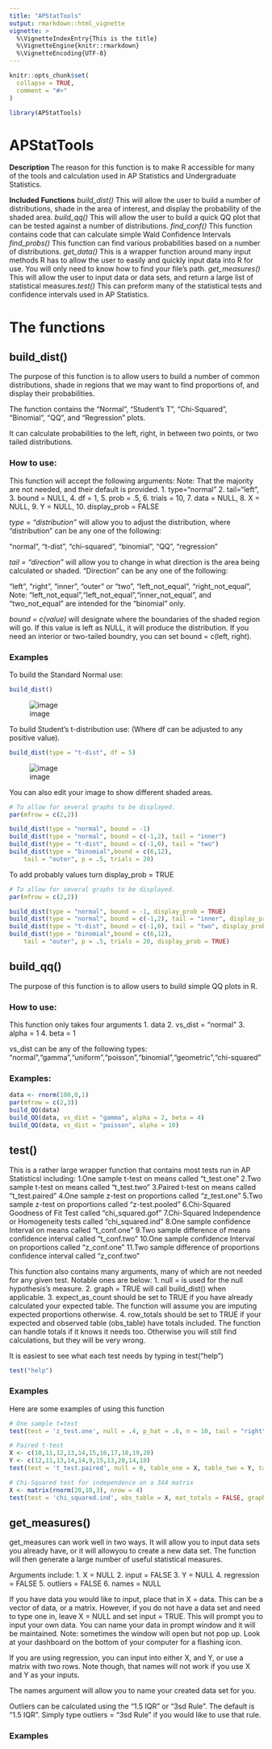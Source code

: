 ```yaml
---
title: "APStatTools"
output: rmarkdown::html_vignette
vignette: >
  %\VignetteIndexEntry{This is the title}
  %\VignetteEngine{knitr::rmarkdown}
  %\VignetteEncoding{UTF-8}
---
```


```r
knitr::opts_chunk$set(
  collapse = TRUE,
  comment = "#>"
)
```

```r
library(APStatTools)
```


# APStatTools 

**Description** The reason for this function is to make R accessible for many of the tools and calculation used in AP Statistics and Undergraduate Statistics.

**Included Functions**
*build_dist()*  This will allow the user to build a number of distributions, shade in the area of interest, and display the probability of the shaded area. *build_qq()* This will allow the user to build a quick QQ plot that can be tested against a number of distributions. *find_conf()* This function contains code that can calculate simple Wald Confidence Intervals *find_probs()* This function can find various probabilities based on a number of distributions. *get_data()* This is a wrapper function around many input methods R has to allow the user to easily and quickly input data into R for use. You will only need to know how to find your file's path. *get_measures()* This will allow the user to input data or data sets, and return a large list of statistical measures.*test()* This can preform many of the statistical tests and confidence intervals used in AP Statistics. 

# The functions
## **build_dist()**

The purpose of this function is to allow users to build a number of common distributions, shade in regions that we may want to find proportions of, and display their probabilities. 

The function contains the "Normal", "Student's T", "Chi-Squared", "Binomial", "QQ", and "Regression" plots. 

It can calculate probabilities to the left, right, in between two points, or two tailed distributions. 

### How to use:

This function will accept the following arguments:
      Note: That the majority are not needed, and their default is provided. 
1. type="normal"
2. tail="left",
3. bound = NULL, 
4. df = 1, 
5. prob = .5, 
6. trials = 10, 
7. data = NULL, 
8. X = NULL, 
9. Y = NULL, 
10. display_prob = FALSE

*type = "distribution"* will allow you to adjust the distribution, where "distribution" can be any one of the following:

"normal", "t-dist", "chi-squared", "binomial", "QQ", "regression"

*tail = "direction"* will allow you to change in what direction is the area being calculated or shaded. "Direction" can be any one of the following:

 "left", "right", "inner", "outer" or "two", "left_not_equal", "right_not_equal", Note: "left_not_equal","left_not_equal","inner_not_equal", and "two_not_equal" are intended for the "binomial" only.
      
*bound = c(value)* will designate where the boundaries of the shaded region will go. 
If this value is left as NULL, it will produce the distribution. If you need an interior or two-tailed boundry, you can set bound = c(left, right). 

### Examples
To build the Standard Normal use:
```r
build_dist()
```

![image](https://github.com/dusmith0/APStatTools/assets/128092158/952d129f-8761-40de-9a47-073669ce2fd9)

To build Student's t-distribution use: (Where df can be adjusted to any positive value).
```r
build_dist(type = "t-dist", df = 5)
```

![image](https://github.com/dusmith0/APStatTools/assets/128092158/ab99d2e3-6d80-4460-b692-6ccd00ae266e)

You can also edit your image to show different shaded areas.
```r
# To allow for several graphs to be displayed.
par(mfrow = c(2,2))

build_dist(type = "normal", bound = -1)
build_dist(type = "normal", bound = c(-1,2), tail = "inner")
build_dist(type = "t-dist", bound = c(-1,0), tail = "two")
build_dist(type = "binomial",bound = c(6,12),
    tail = "outer", p = .5, trials = 20)
```

To add probably values turn display_prob = TRUE
```r
# To allow for several graphs to be displayed.
par(mfrow = c(2,2))

build_dist(type = "normal", bound = -1, display_prob = TRUE)
build_dist(type = "normal", bound = c(-1,2), tail = "inner", display_prob = TRUE)
build_dist(type = "t-dist", bound = c(-1,0), tail = "two", display_prob = TRUE)
build_dist(type = "binomial",bound = c(6,12),
    tail = "outer", p = .5, trials = 20, display_prob = TRUE)
```

## **build_qq()**

The purpose of this function is to allow users to build simple QQ plots in R.

### How to use:
This function only takes four arguments
1. data
2. vs_dist = "normal"
3. alpha = 1
4. beta = 1

vs_dist can be any of the following types: 
"normal","gamma","uniform","poisson","binomial","geometric","chi-squared"

### Examples:
```r
data <- rnorm(100,0,1)
par(mfrow = c(2,3))
build_QQ(data)
build_QQ(data, vs_dist = "gamma", alpha = 2, beta = 4)
build_QQ(data, vs_dist = "poisson", alpha = 10)
```


## **test()**

This is a rather large wrapper function that contains most tests run in AP Statisticsl including:
1.One sample t-test on means called "t_test.one"
2.Two sample t-test on means called "t_test.two"
3.Paired t-test on means called "t_test.paired"
4.One sample z-test on proportions called "z_test.one"
5.Two sample z-test on proportions called "z-test.pooled"
6.Chi-Squared Goodness of Fit Test called "chi_squared.gof"
7.Chi-Squared Independence or Homogeneity tests called "chi_squared.ind"
8.One sample confidence Interval on means called "t_conf.one"
9.Two sample difference of means confidence interval called "t_conf.two"
10.One sample confidence Interval on proportions called "z_conf.one"
11.Two sample difference of proportions confidence interval called "z_conf.two"

This function also contains many arguments, many of which are not needed for any given test. Notable ones are below:
1. null = is used for the null hypothesis's measure. 
2. graph = TRUE will call build_dist() when applicable. 
3. expect_as_count should be set to TRUE if you have already calculated your expected table. The function will assume you are imputing expected proportions otherwise. 
4. row_totals should be set to TRUE if your expected and observed table (obs_table) have totals included. The function can handle totals if it knows it needs too. Otherwise you will still find calculations, but they will be very wrong. 

It is easiest to see what each test needs by typing in test("help")
```r
test("help")
```

### Examples
Here are some examples of using this function
```r
# One sample t=test
test(test = 'z_test.one', null = .4, p_hat = .6, n = 10, tail = "right", graph = TRUE)

```

```r
# Paired t-test
X <- c(10,11,12,13,14,15,16,17,18,19,20)
Y <- c(12,11,13,14,14,9,15,13,20,14,18)
test(test = 't_test.paired', null = 0, table_one = X, table_two = Y, tail = "two", graph = TRUE)
```

```r
# Chi-Squared test for independence on a 3X4 matrix
X <- matrix(rnorm(20,10,3), nrow = 4)
test(test = 'chi_squared.ind', obs_table = X, mat_totals = FALSE, graph = TRUE)
```

## **get_measures()**

get_measures can work well in two ways. It will allow you to input data sets you already have, or it will allowyou to create a new data set. The function will then generate a large number of useful statistical measures. 

Arguments include:
1. X = NULL
2. input = FALSE
3. Y = NULL
4. regression = FALSE
5. outliers = FALSE
6. names = NULL

If you have data you would like to input, place that in X = data. This can be a vector of data, or a matrix. However, if you do not have a data set and need to type one in, leave X = NULL and set input = TRUE. This will prompt you to input your own data. You can name your data in prompt window and it will be maintained. Note: sometimes the window will open but not pop up. Look at your dashboard on the bottom of your computer for a flashing icon. 

If you are using regression, you can input into either X, and Y, or use a matrix with two rows. Note though, that names will not work if you use X and Y as your inputs. 

The names argument will allow you to name your created data set for you. 

Outliers can be calculated using the "1.5 IQR" or "3sd Rule". The default is "1.5 IQR". Simply type outliers = "3sd Rule" if you would like to use that rule. 

### Examples


















